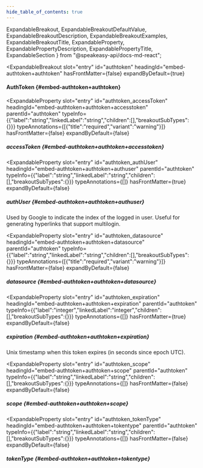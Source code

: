 ```yaml
---
hide_table_of_contents: true
---
```

  ExpandableBreakout,
  ExpandableBreakoutDefaultValue,
  ExpandableBreakoutDescription,
  ExpandableBreakoutExamples,
  ExpandableBreakoutTitle,
  ExpandableProperty,
  ExpandablePropertyDescription,
  ExpandablePropertyTitle,
  ExpandableSection
} from "@speakeasy-api/docs-md-react";

<ExpandableSection>

<ExpandableBreakout
  slot="entry"
  id="authtoken"
  headingId="embed-authtoken+authtoken"
  hasFrontMatter={false}
  expandByDefault={true}
>

<ExpandableBreakoutTitle slot="title">

#### AuthToken \{#embed-authtoken+authtoken\}

</ExpandableBreakoutTitle>

<ExpandableBreakoutDescription slot="description">

</ExpandableBreakoutDescription>

<ExpandableBreakoutExamples slot="examples">

</ExpandableBreakoutExamples>

<ExpandableBreakoutDefaultValue slot="defaultValue">

</ExpandableBreakoutDefaultValue>

</ExpandableBreakout>

<ExpandableProperty
  slot="entry"
  id="authtoken_accessToken"
  headingId="embed-authtoken+authtoken+accesstoken"
  parentId="authtoken"
  typeInfo={{"label":"string","linkedLabel":"string","children":[],"breakoutSubTypes":{}}}
  typeAnnotations={[{"title":"required","variant":"warning"}]}
  hasFrontMatter={false}
  expandByDefault={false}
>

<ExpandablePropertyTitle slot="title">

##### accessToken \{#embed-authtoken+authtoken+accesstoken\}

</ExpandablePropertyTitle>

</ExpandableProperty>

<ExpandableProperty
  slot="entry"
  id="authtoken_authUser"
  headingId="embed-authtoken+authtoken+authuser"
  parentId="authtoken"
  typeInfo={{"label":"string","linkedLabel":"string","children":[],"breakoutSubTypes":{}}}
  typeAnnotations={[]}
  hasFrontMatter={true}
  expandByDefault={false}
>

<ExpandablePropertyTitle slot="title">

##### authUser \{#embed-authtoken+authtoken+authuser\}

</ExpandablePropertyTitle>

<ExpandablePropertyDescription slot="description">

Used by Google to indicate the index of the logged in user. Useful for generating hyperlinks that support multilogin.

</ExpandablePropertyDescription>

</ExpandableProperty>

<ExpandableProperty
  slot="entry"
  id="authtoken_datasource"
  headingId="embed-authtoken+authtoken+datasource"
  parentId="authtoken"
  typeInfo={{"label":"string","linkedLabel":"string","children":[],"breakoutSubTypes":{}}}
  typeAnnotations={[{"title":"required","variant":"warning"}]}
  hasFrontMatter={false}
  expandByDefault={false}
>

<ExpandablePropertyTitle slot="title">

##### datasource \{#embed-authtoken+authtoken+datasource\}

</ExpandablePropertyTitle>

</ExpandableProperty>

<ExpandableProperty
  slot="entry"
  id="authtoken_expiration"
  headingId="embed-authtoken+authtoken+expiration"
  parentId="authtoken"
  typeInfo={{"label":"integer","linkedLabel":"integer","children":[],"breakoutSubTypes":{}}}
  typeAnnotations={[]}
  hasFrontMatter={true}
  expandByDefault={false}
>

<ExpandablePropertyTitle slot="title">

##### expiration \{#embed-authtoken+authtoken+expiration\}

</ExpandablePropertyTitle>

<ExpandablePropertyDescription slot="description">

Unix timestamp when this token expires (in seconds since epoch UTC).

</ExpandablePropertyDescription>

</ExpandableProperty>

<ExpandableProperty
  slot="entry"
  id="authtoken_scope"
  headingId="embed-authtoken+authtoken+scope"
  parentId="authtoken"
  typeInfo={{"label":"string","linkedLabel":"string","children":[],"breakoutSubTypes":{}}}
  typeAnnotations={[]}
  hasFrontMatter={false}
  expandByDefault={false}
>

<ExpandablePropertyTitle slot="title">

##### scope \{#embed-authtoken+authtoken+scope\}

</ExpandablePropertyTitle>

</ExpandableProperty>

<ExpandableProperty
  slot="entry"
  id="authtoken_tokenType"
  headingId="embed-authtoken+authtoken+tokentype"
  parentId="authtoken"
  typeInfo={{"label":"string","linkedLabel":"string","children":[],"breakoutSubTypes":{}}}
  typeAnnotations={[]}
  hasFrontMatter={false}
  expandByDefault={false}
>

<ExpandablePropertyTitle slot="title">

##### tokenType \{#embed-authtoken+authtoken+tokentype\}

</ExpandablePropertyTitle>

</ExpandableProperty>

</ExpandableSection>